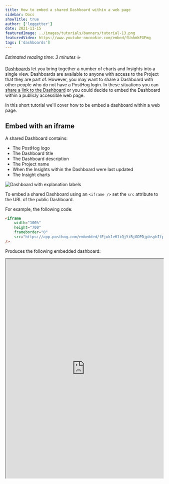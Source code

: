 ```yaml
---
title: How to embed a shared Dashboard within a web page
sidebar: Docs
showTitle: true
author: ['leggetter']
date: 2021-11-15
featuredImage: ../images/tutorials/banners/tutorial-13.png
featuredVideo: https://www.youtube-nocookie.com/embed/fUnhmkFGFmg
tags: ['dashboards']
---
```


_Estimated reading time: 3 minutes_ ☕

[Dashboards](/docs/user-guides/dashboards) let you bring together a number of charts and Insights into a single view. Dashboards are available to anyone with access to the Project that they are part of. However, you may want to share a Dashboard with other people who do not have a PostHog login. In these situations you can [share a link to the Dashboard](/docs/user-guides/dashboards#send-or-share-a-dashboard) or you could decide to embed the Dashboard within a publicly accessible web page.

In this short tutorial we'll cover how to be embed a dashboard within a web page.

## Embed with an iframe

A shared Dashboard contains:

-   The PostHog logo
-   The Dashboard title
-   The Dashboard description
-   The Project name
-   When the Insights within the Dashboard were last updated
-   The Insight charts

![Dashboard with explanation labels](../images/docs/user-guides/dashboards/shared-dashboard-overview.png)

To embed a shared Dashboard using an `<iframe />` set the `src` attribute to the URL of the public Dashboard.

For example, the following code:

```html
<iframe
    width="100%"
    height="700"
    frameborder="0"
    src="https://app.posthog.com/embedded/fEjuk1e61iQjYiRjODPDjpbsyhIfpg"
/>
```

Produces the following embedded dashboard:

<center>
    <iframe
        id="my-posthog-iframe"
        name="MyPostHogIframe"
        width="100%" height="700"
        src="https://app.posthog.com/embedded/fEjuk1e61iQjYiRjODPDjpbsyhIfpg"
    />
</center>

## Expanding the iframe to match the height of the Dashboard

Due to restrictions with cross-origin iframes, we emit a special message from the embedded Dashboard which you can listen to in order to adjust the iframe to match its height. This is ideal if you want to show the full dashboard without the need to scroll.

**Simple HTML embed example**

```html
<html>
    <iframe
        id="my-posthog-iframe"
        name="MyPostHogIframe"
        width="100%"
        height="400"
        src="https://app.posthog.com/embedded/PQ_VjRR-9F49pRJfmLaoflADhoKTsw"
    ></iframe>

    <script type="text/javascript">
        window.addEventListener('message', (e) => {
            if (e.data.event === 'posthog:dimensions' && e.data.name === 'MyPostHogIframe') {
                document.getElementById('my-posthog-iframe').height = e.data.height
            }
        })
    </script>
</html>
```

**React application example**

```ts
function App() {
    const [height, setHeight] = useState(400)

    useEffect(() => {
        const onChange = (e: any) => {
            if (e.data.event === 'posthog:dimensions' && e.data.name === 'MyPostHogIframe') {
                setHeight(e.data.height)
            }
        }
        window.addEventListener('message', onChange)
        return () => window.removeEventListener('message', onChange)
    }, [])

    return (
        <div>
            <iframe
                name="MyPostHogIframe"
                width="100%"
                height={height}
                src="https://app.posthog.com/embedded/PQ_VjRR-9F49pRJfmLaoflADhoKTsw"
            ></iframe>
        </div>
    )
}
```
